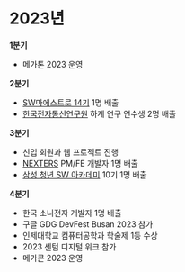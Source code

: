 # 2023년

**1분기**
- 메가톤 2023 운영


**2분기**
- [SW마에스트로 14기](https://www.swmaestro.org/sw/main/main.do) 1명 배출
- [한국전자통신연구원](https://www.etri.re.kr/intro.html) 하계 연구 연수생 2명 배출


**3분기**
- 신입 회원과 웹 프로젝트 진행
- [NEXTERS](https://teamnexters.com/) PM/FE 개발자 1명 배출
- [삼성 청년 SW 아카데미](https://www.ssafy.com/) 10기 1명 배출


**4분기**
- 한국 소니전자 개발자 1명 배출
- 구글 GDG DevFest Busan 2023 참가
- 인제대학교 컴퓨터공학과 학술제 1등 수상
- 2023 센텀 디지털 위크 참가
- 메가콘 2023 운영
